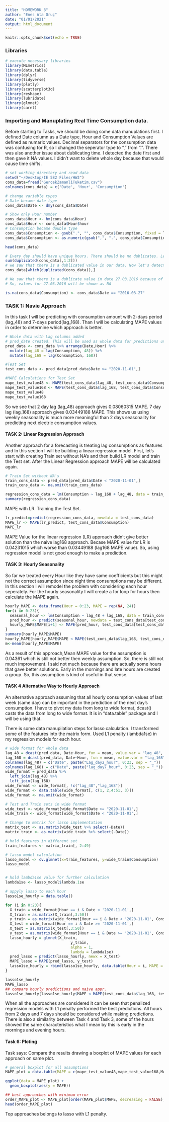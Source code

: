 ```yaml
---
title: "HOMEWORK 3"
author: "Enes Ata Oruç"
date: "01/01/2021"
output: html_document
---
```


```r
knitr::opts_chunk$set(echo = TRUE)
```

### Libraries

```r
# execute necessary libraries
library(MLmetrics)
library(data.table)
library(dplyr)
library(tidyverse)
library(plotly)
library(scatterplot3d)
library(reshape)
library(lubridate)
library(glmnet)
library(caret)

```

### Importing and Manuplating Real Time Consumption data.

  Before starting to Tasks, we should be doing some data manuplations first. I defined Date column as a Date type, Hour and Consumption Values are defined as numaric values. Decimal separators for the consumption data was confusing for R, so I changed the seperator type to "," from ".". There was also another issue about dublicating time. I detected the date first and then gave it NA values. I didn't want to delete whole day because that would cause time shifts.

```r
# set working directory and read data
setwd("~/Desktop/IE 582 Files/HW3")
cons_data=fread("GercekZamanliTuketim.csv")
colnames(cons_data) = c('Date', 'Hour', 'Consumption')

# change variable types
# Date became date type
cons_data$Date <- dmy(cons_data$Date) 

# Show only Hour number
cons_data$Hour <- hm(cons_data$Hour)
cons_data$Hour <- cons_data$Hour$hour
# Consumption became double type
cons_data$Consumption <- gsub(".", "", cons_data$Consumption, fixed = T)
cons_data$Consumption <- as.numeric(gsub(",", ".", cons_data$Consumption, fixed = T)) 

head(cons_data)

# Every day should have unique hours. There should be no dublicates. Let's check it.
sum(duplicated(cons_data[,1:2]))
# we saw that there is a dublicated value in our data. Now let's detect which one
cons_data[which(duplicated(cons_data)),]

# We saw that there is a dublicate value in date 27.03.2016 because of the government's time policy. 
# So, values for 27.03.2016 will be shown as NA

is.na(cons_data$Consumption) <- cons_data$Date == "2016-03-27"

```

### TASK 1: Navie Approach ####

In this task I will be predicting with consumption amount with 2-days period (lag_48) and 7-days period(lag_168). Than I will be calculating MAPE values in order to determine which approach is better.

```r
# Whole data with Lag columns added
# pred_date created. This will be used as whole data for predictions until a new data is needed.
pred_data <- cons_data %>% arrange(Date,Hour) %>% 
  mutate(lag_48 = lag(Consumption, 48)) %>% 
  mutate(lag_168 = lag(Consumption, 168))

#Test Set
test_cons_data <- pred_data[pred_data$Date >= "2020-11-01",]

#MAPE Calculations for Test Set
mape_test_value48 <- MAPE(test_cons_data$lag_48, test_cons_data$Consumption)
mape_test_value168 <- MAPE(test_cons_data$lag_168, test_cons_data$Consumption)
mape_test_value48
mape_test_value168

```

  So we see that 2 day lag (lag_48) approach gives 0.08060315 MAPE. 7 day lag (lag_168) approach gives 0.03449188 MAPE. This shows us using weekly seasonality is much more meaningful than 2 days seasonality for predicting next electric consumption values.

#### TASK 2: Linear Regression Approach ####

  Another approach for a forecasting is treating lag consumptions as features and In this section I will be building a linear regression model. First, let's start with creating Train set without NA's and then build LR model and train the Test set. After the Linear Regression approach MAPE will be calculated again.

```r
# Train Set without NA's
train_cons_data <- pred_data[pred_data$Date < "2020-11-01",]
train_cons_data <- na.omit(train_cons_data)

regression_cons_data = lm(Consumption ~ lag_168 + lag_48, data = train_cons_data)
summary(regression_cons_data)
```

  MAPE with LR. Training the Test Set. 
```r
lr_predict=predict(regression_cons_data, newdata = test_cons_data)
MAPE_lr <- MAPE(lr_predict, test_cons_data$Consumption)
MAPE_lr
```

MAPE Value for the linear regression (LR) approach didn't give better solution than the naive lag168 approach. Becase MAPE value for LR is 0.04231015 which worse than 0.03449188 (lag168 MAPE value). So, using regression model is not good enough to make a prediction.

#### TASK 3: Hourly Seasonality ####

  So far we treated every Hour like they have same coefficients but this might not the correct assumption since night time consumptions may be different. In this section I will remodel the problem with considering each hour seperately.
  For the hourly seasonality I will create a for loop for hours then calculate the MAPE again.

```r
hourly_MAPE <- data.frame(Hour = 0:23, MAPE = rep(NA, 24))
for(i in 0:23){
  seasonal_hour <- lm(Consumption ~ lag_48 + lag_168, data = train_cons_data[train_cons_data$Hour == i,])
  pred_hour <- predict(seasonal_hour, newdata = test_cons_data[test_cons_data$Hour == i,])
  hourly_MAPE$MAPE[i+1] <- MAPE(pred_hour, test_cons_data[test_cons_data$Hour == i,]$Consumption)
}
summary(hourly_MAPE$MAPE)
hourly_MAPE[hourly_MAPE$MAPE < MAPE(test_cons_data$lag_168, test_cons_data$Consumption),]
m<-mean(hourly_MAPE$MAPE)
```

  As a result of this approach,Mean MAPE value for the assumption is 0.04361 which is still not better then weekly assumption.
So, there is still not much improvement. I said not much because there are actually some hours that gave better solutions. Early in the mornings and late hours are created a group. So, this assumption is kind of useful in that sense.
  
#### TASK 4 Alternative Way to Hourly Approach ####

An alternative approach assuming that all hourly consumption values of last week (same day) can be important in the prediction of the next day’s consumption. I have to pivot my data from long to wide format, dcast() casts the data from long to wide format. It is in "data.table" package and I will be using that. 

There is some data manupilation steps for lasso calculation. I transformed some of the features into the matrix form. Used L1 penalty (lambda1se) in my regression models for each hour.

```r
# wide format for whole data
lag_48 = dcast(pred_data, Date~Hour, fun = mean, value.var = "lag_48", fill = 0)
lag_168 = dcast(pred_data, Date~Hour, fun = mean, value.var = "lag_168", fill = 0)
colnames(lag_48) = c("Date", paste("Lag_day2_hour", 0:23, sep = "_"))
colnames(lag_168) = c("Date", paste("lag_day7_hour", 0:23, sep = "_"))
wide_format = pred_data %>% 
  left_join(lag_48) %>%
  left_join(lag_168)
wide_format <- wide_format[, !c("lag_48","lag_168")]
wide_format <- data.table(wide_format[, c(1, 2,4:51, 3)])
wide_format <- na.omit(wide_format)

# Test and Train sets in wide format
wide_test <- wide_format[wide_format$Date >= "2020-11-01",]
wide_train <- wide_format[wide_format$Date < "2020-11-01",]

# Change to matrix for lasso implementation
matrix_test <- as.matrix(wide_test %>% select(-Date))
matrix_train <- as.matrix(wide_train %>% select(-Date))

# hold features in different set
train_features <- matrix_train[, 2:49]

# lasso model calculation
lasso_model <- cv.glmnet(x=train_features, y=wide_train$Consumption)
lasso_model


# hold lambda1se value for further calculation
lambda1se <- lasso_model$lambda.1se

# appyly lasso to each hour
lasso1se_hourly = data.table()

for (i in 0:23){
  X_train = wide_format[Hour == i & Date < '2020-11-01',]
  X_train = as.matrix(X_train[,3:50])
  y_train = as.matrix(wide_format[Hour == i & Date < '2020-11-01', Consumption])
  X_test = wide_format[Hour == i & Date >= '2020-11-01',]
  X_test = as.matrix(X_test[,3:50])
  y_test = as.matrix(wide_format[Hour == i & Date >= '2020-11-01', Consumption])
  lasso_hourly = glmnet(X_train,
                             y_train,
                             alpha = 1,
                             lambda = lambda1se)
  pred_lasso = predict(lasso_hourly, newx = X_test)
  MAPE_lasso = MAPE(pred_lasso, y_test)
  lasso1se_hourly = rbind(lasso1se_hourly, data.table(Hour = i, MAPE = MAPE_lasso))
}

lasso1se_hourly
MAPE_lasso
## compare hourly predictions and naive appr.
lasso1se_hourly[lasso1se_hourly$MAPE < MAPE(test_cons_data$lag_168, test_cons_data$Consumption),]
```

  When all the approaches are considered it can be seen that penalized regression models with L1 penalty performed the best predictions. All hours from 2 days and 7 days should be considered while making predictions. There is also a similarity between Task 4 and Task 3, some of the hours showed the same characteristics what I mean by this is early in the mornings and evening hours.


#### Task 6: Ploting #### 
Task says: Compare the results drawing a boxplot of MAPE values for each approach on same plot.

```r
# general boxplot for all assumptions
MAPE_plot = data.table(MAPE = c(mape_test_value48,mape_test_value168,MAPE_lr, hourly_MAPE$MAPE, lasso1se_hourly$MAPE), Model = c('lag 48', 'lag 168', 'Linear Regression', paste(0:23, 'Hourly_Regression', sep = '_'), paste(0:23, 'Lasso_1se', sep = '_')))

ggplot(data = MAPE_plot) +
  geom_boxplot(aes(y = MAPE))

## best approaches with minimum error
order_MAPE_plot <- MAPE_plot[order(MAPE_plot$MAPE, decreasing = FALSE),]  
head(order_MAPE_plot)
```

Top approaches belongs to lasso with L1 penalty.


